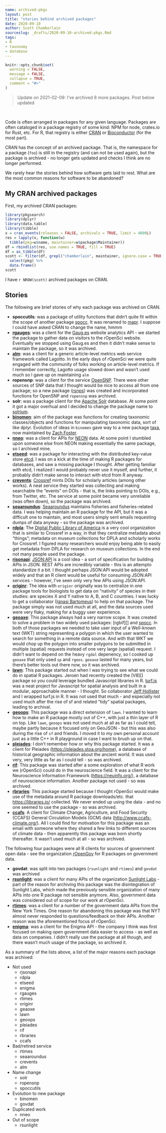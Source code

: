 ```yaml
---
name: archived-pkgs
layout: post
title: "stories behind archived packages"
date: 2020-09-10
author: Scott Chamberlain
sourceslug: _drafts/2020-09-10-archived-pkgs.Rmd
tags:
- R
- taxonomy
- database
---
```


```r
knitr::opts_chunk$set(
  warning = FALSE,
  message = FALSE,
  collapse = TRUE,
  comment = "#>"
)
```

> Update on 2021-02-09: I've archived 8 more packages. Post below updated

<br>

Code is often arranged in packages for any given language. Packages
are often cataloged in a package registry of some kind: NPM for
node, crates.io for Rust, etc. For R, that registry is either
[CRAN](https://cran.r-project.org/) or [Bioconductor](https://bioconductor.org/)
(for the most part).

CRAN has the concept of an archived package. That is, the namespace
for a package (`foo`) is still in the registry (and can not be used again),
but the package is archived - no longer gets updated and checks
I think are no longer performed.

We rarely hear the stories behind how software gets laid to rest. What are
the most common reasons for software to be abandoned?

## My CRAN archived packages

First, my archived CRAN packages:

```r
library(pkgsearch)
library(dplyr)
library(data.table)
library(tibble)
x = cran_events(releases = FALSE, archivals = TRUE, limit = 4000L)
res = lapply(x, function(w)
  tibble(pkg=w$name, maintainer=w$package$Maintainer))
df = rbindlist(res, use.names = TRUE, fill = TRUE)
df = as_tibble(df)
scott <- filter(df, grepl("chamberlain", maintainer, ignore.case = TRUE)) %>%
  select(pkg) %>% 
  data.frame()
scott
```

I have `r NROW(scott)` archived packages on CRAN.


## Stories

The following are brief stories of why each package was archived on CRAN.

- **spoccutils**: was a package of utility functions that didn't quite fit within the scope of another package [spocc][]. It was renamed to [mapr][]. I suppose I could have asked CRAN to change the name, hmmm
- **[rgauges][]**: was a client for the [Gaug.es](https://get.gaug.es/) website analytics API - we started the package to gather data on visitors to the rOpenSci website. Eventually we stopped using Gaug.es and then it didn't make sense to maintain the package, so it was archived.
- **[alm][]**: was a client for a generic article-level metrics web service framework called Lagotto. In the early days of rOpenSci we were quite engaged with the community of folks working on article-level metrics. If I remember correctly, Lagotto usage slowed down and wasn't used much so I gave up on maintaining `alm`
- **ropensnp**: was a client for the service [OpenSNP](https://opensnp.org/). There were other sources of SNP data that I thought would be nice to access all from one package; so a new package ([rsnps][]) was created and incorporated functions for OpenSNP and `ropensnp` was archived.
- **solr**: was a package client for the [Apache Solr](https://lucene.apache.org/solr/) database. At some point it got a major overhual and I decided to change the package name to [solrium][].
- **[binomen][]**: aim of the package was functions for creating taxonomic classes/objects and functions for manipulating taxonomic data, sort of like dplyr. Evolution of ideas in `binomen` gave way to a new package [taxa][], now maintained by [Zach Foster](https://github.com/zachary-foster).
- **[nneo][]**: was a client for APIs for [NEON](https://data.neonscience.org/data-api/) data. At some point I stumbled upon someone else from NEON making essentially the same package, so I archived mine.
- **[etseed][]**: was a package for interacting with the distributed key-value store [etcd](https://etcd.io/). I was on a kick at the time of making R packages for databases, and saw a missing package I thought. After getting familiar with etcd, I realized I would probably never use it myself, and further, it probably didn't make sense to interact with etcd from R anyway.
- **[crevents][]**: [Crossref](https://www.crossref.org/) mints DOIs for scholarly articles (among other works). A neat service they started was collecting and making searchable the "events" on DOIs - that is, the links pointing to DOIs, e.g., from Twitter, etc. The service at some point became very unreliable (was often down), so the package was archived.
- **[seaaroundus][]**: [Seaaroundus](http://www.seaaroundus.org/) maintains fisheries and fisheries-related data. I was helping maintain an R package for the API, but it was a difficult one to maintain, and most users simply sent emails requesting dumps of data anyway - so the package was archived.
- **[rdpla][]**: The [Digital Public Library of America](https://dp.la/) is a very cool organization that is similar to Crossref in a way, in that they centralize metadata about "things"; metadata on museum collections for DPLA and scholarly works for Crossref. I figured many researchers would enjoy being able to easily get metadata from DPLA for research on museum collections. In the end not many people used the package.
- **[rjsonapi][]**: [JSON:API](https://jsonapi.org/) is a cool idea - a sort of specification for building APIs in JSON. REST APIs are incredibly variable - this is an attempto standardize it a bit. I thought perhaps JSON:API would be adopted widely and that an R client would be useful for consuming JSON:API services - however, I've seen only very few APIs using JSON:API.
- **[originr][]**: The idea with `originr` originally was to centralize in one package tools for biologists to get data on "nativity" of species in their studies: are species X and Y native to A, B, and C countries. I was lucky to get a collaborator ([Ignasi Bartomeus](https://github.com/ibartomeus)) to help on that package. The package simply was not used much at all, and the data sources used were very flaky, making for a buggy user experience.
- **[geoaxe][]**: This package always had a very narrow scope. It was created to solve a problem in two widely used packages: [rgbif][] and [spocc][]. In both of those packages we needed to take user input of a Well-known text (WKT) string representing a polygon in which the user wanted to search for something in a remote data source. And with that WKT we would chop up the polygon into smaller polygons to be submitted in multiple (spatial) requests instead of one very large (spatial) request. I didn't want to depend on the heavy `rgdal` depenency, so I cooked up `geoaxe` that only used `sp` and `rgeos`. `geoaxe` lasted for many years, but there's better tools out there now, so it was archived.
- **[lawn][]**: This package started out when I was trying to see what we could do in spatial R packages. Jeroen had recently created the [V8][] package so you could leverage bundled Javascript libraries in R. [turf.js]() was a neat project for Javascript for spatial analysis and built in a modular, approachable manner - I thought. So collaborator [Jeff Hollister](https://github.com/jhollist) and I wrapped turf.js in R. It was not used that much - and especially not used much after the rise of sf and related "tidy" spatial packages, leading to archival.
- **[geoops][]**: This package was a direct extension of `lawn`. I wanted to learn how to make an R package mostly out of C++, with just a thin layer of R on top. Like `lawn`, `geoops` was not used much at all as far as I could tell, maybe partly because it focused only on GeoJSON - but this was also during the rise of `sf` and friends. I moved it to my own personal account just as a little C++ in R playground in case I want to brush up on that.
- **[pleiades][]**: I don't remember how or why this package started. It was a client for Pleiades (<https://pleiades.stoa.org/home>), a database of historical geographic information about the ancient world. It was used very, very little as far as I could tell - so was archived.
- **[rif][]**: This package was started after a some exploration of what R work we (rOpenSci) could do in the neuroscience field. It was a client for the Neuroscience Information Framework (<https://neuinfo.org/>), a database of neuroscience information. Another package not used - so was archived.
- **[rbraries][]**: This package started because I thought rOpenSci would make use of the metadata around R package downloads/etc. that <https://libraries.io/> collected. We never ended up using the data - and no one seemed to use the package - so was archived.
- **[ccafs][]**: A client for Climate Change, Agriculture, and Food Security (CCAFS) General Circulation Models (GCM) data (<http://www.ccafs-climate.org/>). All I could find for motivation for this package was an email with someone where they shared a few links to different sources of climate data - then apparently this package was born shortly thereafter. It wasn't used much at all - so was archived.

The following four packages were all R clients for sources of government open data - see the organization [rOpenGov](https://github.com/ropengov) for R packages on government data.

- **govdat**: was split into two packages (`rsunlight` and `rtimes`) and `govdat` was archived
- **[rsunlight][]**: was a client for many APIs of the organization [Sunlight Labs](https://sunlightfoundation.com/api/) - part of the reason for archiving this package was the disintegration of Sunlight Labs, which made the previously sensible organization of many APIs into one R package not sensible anymore. Also, government data was considered out of scope for our work at rOpenSci.
- **[rtimes][]**: was a client for a number of the government data APIs from the New York Times. One reason for abandoning this package was that NYT almost never responded to questions/feedback on their APIs. Another reason was the aforementioned focus of rOpenSci.
- **[enigma][]**: was a client for the Enigma API - the company I think was first focused on making open government data easier to access - as well as data on companies. I didn't really use the package at all though, and there wasn't much usage of the package, so archived it.


As a summary of the lists above, a list of the major reasons each package was archived:

- Not used
  - rjsonapi
  - rdpla
  - etseed
  - enigma
  - rgauges
  - rtimes
  - originr
  - geaoxe
  - lawn
  - geoops
  - pleiades
  - rif
  - rbraries
  - ccafs
- Bad/retired service
  - rtimes
  - seaaroundus
  - crevents
  - alm
- Name change
  - solr
  - ropensnp
  - spoccutils
- Evolution to new package
  - binomen
  - govdat
- Duplicated work
  - nneo
- Out of scope
  - rsunlight



[mapr]: https://github.com/ropensci/mapr
[spocc]: https://github.com/ropensci/spocc
[rsnps]: https://github.com/ropensci/rsnps
[rsunlight]: https://github.com/rOpenGov/rsunlight
[rtimes]: https://github.com/rOpenGov/rtimes
[enigma]: https://github.com/rOpenGov/enigma
[solrium]: https://github.com/ropensci/solrium
[binomen]: https://github.com/ropensci/binomen
[taxa]: https://github.com/ropensci/taxa
[nneo]: https://github.com/ropensci-archive/nneo
[seaaroundus]: https://github.com/ropensci-archive/seaaroundus
[rgauges]: https://github.com/ropensci-archive/rgauges
[alm]: https://github.com/ropensci-archive/alm
[etseed]: https://github.com/ropensci-archive/etseed
[crevents]: https://github.com/ropensci-archive/crevents
[rdpla]: https://github.com/ropensci-archive/rdpla
[rjsonapi]: https://github.com/ropensci-archive/rjsonapi
[originr]: https://github.com/ropensci-archive/originr
[geoaxe]: https://github.com/ropensci-archive/geoaxe
[lawn]: https://github.com/ropensci-archive/lawn
[pleiades]: https://github.com/ropensci-archive/pleiades
[geoops]: https://github.com/sckott/geoops
[rif]: https://github.com/ropensci-archive/rif
[rbraries]: https://github.com/ropensci-archive/rbraries
[ccafs]: https://github.com/ropensci-archive/ccafs
